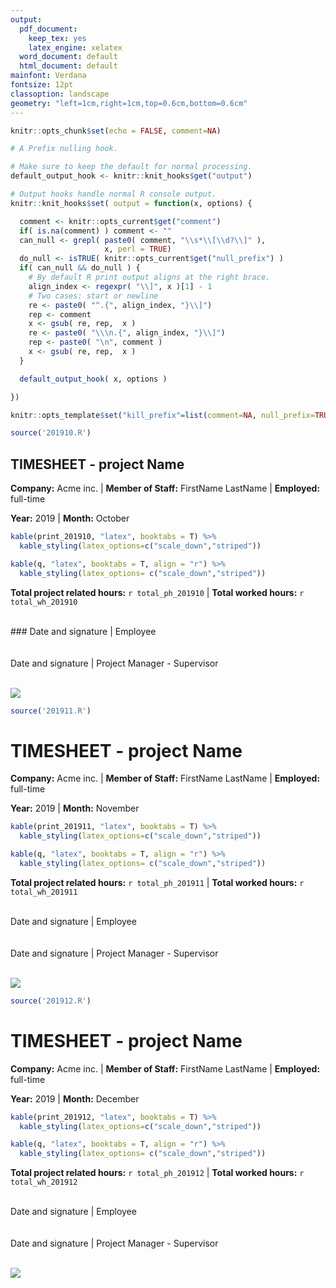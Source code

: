 ```yaml
---
output:
  pdf_document:
    keep_tex: yes
    latex_engine: xelatex
  word_document: default
  html_document: default
mainfont: Verdana
fontsize: 12pt
classoption: landscape
geometry: "left=1cm,right=1cm,top=0.6cm,bottom=0.6cm"
---
```


```r
knitr::opts_chunk$set(echo = FALSE, comment=NA)
```

```r
# A Prefix nulling hook.

# Make sure to keep the default for normal processing.
default_output_hook <- knitr::knit_hooks$get("output")

# Output hooks handle normal R console output.
knitr::knit_hooks$set( output = function(x, options) {

  comment <- knitr::opts_current$get("comment")
  if( is.na(comment) ) comment <- ""
  can_null <- grepl( paste0( comment, "\\s*\\[\\d?\\]" ),
                     x, perl = TRUE)
  do_null <- isTRUE( knitr::opts_current$get("null_prefix") )
  if( can_null && do_null ) {
    # By default R print output aligns at the right brace.
    align_index <- regexpr( "\\]", x )[1] - 1
    # Two cases: start or newline
    re <- paste0( "^.{", align_index, "}\\]")
    rep <- comment
    x <- gsub( re, rep,  x )
    re <- paste0( "\\\n.{", align_index, "}\\]")
    rep <- paste0( "\n", comment )
    x <- gsub( re, rep,  x )
  }

  default_output_hook( x, options )

})

knitr::opts_template$set("kill_prefix"=list(comment=NA, null_prefix=TRUE))
```

```r
source('201910.R')
```

## TIMESHEET - project Name
**Company:** Acme inc. | **Member of Staff:** FirstName LastName | **Employed:** full-time

**Year:** 2019 | **Month:** October
```r
kable(print_201910, "latex", booktabs = T) %>% 
  kable_styling(latex_options=c("scale_down","striped"))

kable(q, "latex", booktabs = T, align = "r") %>% 
  kable_styling(latex_options= c("scale_down","striped"))
```
**Total project related hours:** `r total_ph_201910 ` | **Total worked hours:** `r total_wh_201910 `  
    
\  
\
### Date and signature | Employee  
\
\
Date and signature | Project Manager - Supervisor  

\  
\
![](logo.png)

\newpage

```r
source('201911.R')
```

# TIMESHEET - project Name
**Company:** Acme inc. | **Member of Staff:** FirstName LastName | **Employed:** full-time

**Year:** 2019 | **Month:** November
```r
kable(print_201911, "latex", booktabs = T) %>% 
  kable_styling(latex_options=c("scale_down","striped"))

kable(q, "latex", booktabs = T, align = "r") %>% 
  kable_styling(latex_options= c("scale_down","striped"))
```
**Total project related hours:** `r total_ph_201911 ` | **Total worked hours:** `r total_wh_201911 `  
    
\  
\
Date and signature | Employee  
\
\
Date and signature | Project Manager - Supervisor  

\  
\
![](logo.png)

\newpage
```r
source('201912.R')
```

# TIMESHEET - project Name
**Company:** Acme inc. | **Member of Staff:** FirstName LastName | **Employed:** full-time

**Year:** 2019 | **Month:** December
```r
kable(print_201912, "latex", booktabs = T) %>% 
  kable_styling(latex_options=c("scale_down","striped"))

kable(q, "latex", booktabs = T, align = "r") %>% 
  kable_styling(latex_options= c("scale_down","striped"))
```
**Total project related hours:** `r total_ph_201912 ` | **Total worked hours:** `r total_wh_201912 `  
    
\  
\
Date and signature | Employee  
\
\
Date and signature | Project Manager - Supervisor  

\  
\
![](logo.png)

\newpage


